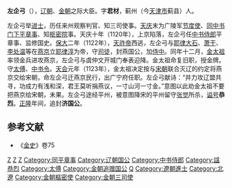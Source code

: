 '''左企弓'''（{{bd|？||1123年|}}），[[辽朝|辽朝]]、[[金朝|金朝]]之际大臣。字'''君材'''，蓟州（今[[天津市|天津市]]蓟县）人。

左企弓举[[进士|进士]]，历任来州观察判官、知三司使事。[[天庆_(辽朝)|天庆]]末为广陵军[[节度使|节度使]]、[[同中书门下平章事|同中书门下平章事]]、知[[枢密院|枢密院]]事。天庆十年（1120年），上京陷落，左企弓任[[中书侍郎|中书侍郎]]平章事、监修国史。[[保大_(辽朝)|保大]]二年（1122年），[[天祚帝|天祚帝]]西逃，左企弓与[[耶律大石|耶律大石]]、[[回离保|萧干]]、[[李处温|李处温]]等在[[燕京|燕京]]立[[耶律淳|耶律淳]]为帝，守[[司徒|司徒]]，封燕国公，加[[侍中|侍中]]。同年十二月，[[金太祖|金太祖]]率领金兵进攻燕京，左企弓与虞仲文开城门奉表迎降。金太祖命复旧职，授金牌。守[[太傅|太傅]]、[[中书令|中书令]]。[[天会_(金朝)|天会]]元年（1123年），金太祖决定按与[[宋朝|宋朝]]联合灭辽的约定将燕京交给宋朝，命左企弓迁燕京民行，出广宁府任职。左企弓献诗：“并力攻辽盟共寻，功成力有浅和深，君王莫听捐燕议，一寸山河一寸金。”意图以此劝金太祖不要把燕京给宋朝，未果。左企弓途经平州，被意图降宋的平州留守[[张觉|张觉]]所杀，[[谥号|谥号]]'''恭烈'''。[[正隆|正隆]]年间，追封'''济国公'''。

==参考文献==
*《[[金史|金史]]》卷75

[[Category:辽朝侍中|Z]]
[[Category:金朝中书令|Z]]
[[Category:蓟州人|Z]]
[[Category:同平章事|Category:同平章事]]
[[Category:辽朝国公|Category:辽朝国公]]
[[Category:中书侍郎|Category:中书侍郎]]
[[Category:諡恭烈|Category:諡恭烈]]
[[Category:太傅|Category:太傅]]
[[Category:金朝追赠国公|Category:金朝追赠国公]]
[[Category:左姓|Q]]
[[Category:遼朝進士|Category:遼朝進士]]
[[Category:北遼|Category:北遼]]
[[Category:金朝樞密使|Category:金朝樞密使]]
[[Category:金朝三司使|Category:金朝三司使]]